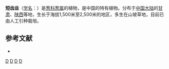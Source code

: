 {{Speciesbox 
| genus = Allium
| species = dentigerum
| authority =  Prokh.
}}

'''短齿韭'''（[[学名|学名]]：{{lang|la|''Allium dentigerum''}}）是[[葱科|葱科]][[葱属|葱属]]的植物，是中国的特有植物。分布于[[中国大陆|中国大陆]]的[[甘肃|甘肃]]、[[陕西|陕西]]等地，生长于海拔1,500米至2,500米的地区，多生在山坡草地，目前已由人工引种栽培。

== 参考文献 ==
<div class="references-small">
* {{cite web| url =http://www.bioinfo.cn/db05/KmzwSpecies.php?action=view&id=1120| title =短齿韭| work =《中国高等植物数据库全库》| publisher =中国科学院微生物研究所| author =昆明植物研究所| accessdate =2009-02-22| deadurl =yes| archiveurl =https://web.archive.org/web/20160305071824/http://www.bioinfo.cn/db05/KmzwSpecies.php?action=view&id=1120| archivedate =2016-03-05}}
</div>
{{Taxonbar|from=Q15225317}}

[[Category:葱属|D]]
[[Category:甘肃植物|D]]
[[Category:陕西植物|D]]
[[Category:中國特有植物|D]]